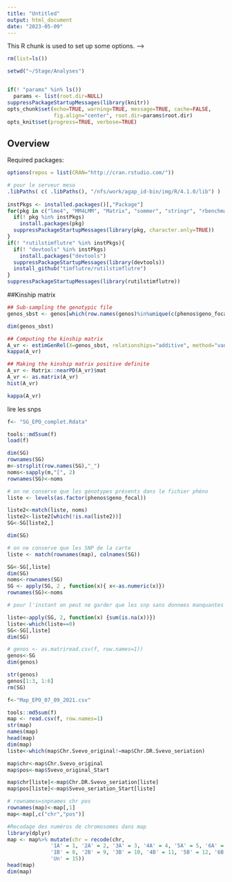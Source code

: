 ```yaml
---
title: "Untitled"
output: html_document
date: "2023-05-09"
---
```


This R chunk is used to set up some options.
-->
```r
rm(list=ls())

setwd("~/Stage/Analyses")


if(! "params" %in% ls())
  params <- list(root.dir=NULL)
suppressPackageStartupMessages(library(knitr))
opts_chunk$set(echo=TRUE, warning=TRUE, message=TRUE, cache=FALSE,
               fig.align="center", root.dir=params$root.dir)
opts_knit$set(progress=TRUE, verbose=TRUE)


```


## Overview

Required packages:
```r

options(repos = list(CRAN="http://cran.rstudio.com/"))

# pour le serveur meso
.libPaths( c( .libPaths(), "/nfs/work/agap_id-bin/img/R/4.1.0/lib") )
    
instPkgs <- installed.packages()[,"Package"]
for(pkg in c("lme4", "MM4LMM", "Matrix", "sommer", "stringr", "rbenchmark", "qqman", "tidyverse")){
  if(! pkg %in% instPkgs)
    install.packages(pkg)
  suppressPackageStartupMessages(library(pkg, character.only=TRUE))
}
if(! "rutilstimflutre" %in% instPkgs){
  if(! "devtools" %in% instPkgs)
    install.packages("devtools")
  suppressPackageStartupMessages(library(devtools))
  install_github("timflutre/rutilstimflutre")
}
suppressPackageStartupMessages(library(rutilstimflutre))

```

##Kinship matrix
```r
## Sub-sampling the genotypic file
genos_sbst <- genos[which(row.names(genos)%in%unique(c(phenos$geno_focal,phenos$geno_neighbor))),]

dim(genos_sbst)

## Computing the kinship matrix
A_vr <- estimGenRel(X=genos_sbst, relationships="additive", method="vanraden1")
kappa(A_vr)

## Making the kinship matrix positive definite
A_vr <- Matrix::nearPD(A_vr)$mat
A_vr <- as.matrix(A_vr)
hist(A_vr)

kappa(A_vr)
```


lire les snps
```r
f<- "SG_EPO_complet.Rdata"

tools::md5sum(f)
load(f)

dim(SG)
rownames(SG)
m<-strsplit(row.names(SG),"_")
noms<-sapply(m,"[", 2)
rownames(SG)<-noms

# on ne conserve que les génotypes présents dans le fichier phéno
liste <- levels(as.factor(phenos$geno_focal))

liste2<-match(liste, noms)
liste2<-liste2[which(!is.na(liste2))]
SG<-SG[liste2,]

dim(SG)

# on ne conserve que les SNP de la carte
liste <- match(rownames(map), colnames(SG))

SG<-SG[,liste]
dim(SG)
noms<-rownames(SG)
SG <- apply(SG, 2 , function(x){ x<-as.numeric(x)})
rownames(SG)<-noms

# pour l'instant on peut ne garder que les snp sans donnees manquantes

liste<-apply(SG, 2, function(x) {sum(is.na(x))})
liste<-which(liste==0)
SG<-SG[,liste]
dim(SG)

# genos <- as.matriread.csv(f, row.names=1))
genos<-SG
dim(genos)

str(genos)
genos[1:3, 1:6]
rm(SG)
```

```r
f<-"Map_EPO_07_09_2021.csv"

tools::md5sum(f)
map <- read.csv(f, row.names=1)
str(map)
names(map)
head(map)
dim(map)
liste<-which(map$Chr.Svevo_original!=map$Chr.DR.Svevo_seriation)

map$chr<-map$Chr.Svevo_original
map$pos<-map$Svevo_original_Start

map$chr[liste]<-map$Chr.DR.Svevo_seriation[liste]
map$pos[liste]<-map$Svevo_seriation_Start[liste]

# rownames=snpnames chr pos
rownames(map)<-map[,1]
map<-map[,c("chr","pos")]

#Recodage des numéros de chromosomes dans map
library(dplyr)
map <- map%>% mutate(chr = recode(chr,
              '1A' = 1, '2A' = 2, '3A' = 3, '4A' = 4, '5A' = 5, '6A' = 6, '7A' = 7,
              '1B' = 8, '2B' = 9, '3B' = 10, '4B' = 11, '5B' = 12, '6B' = 13, '7B' = 14,
              'Un' = 15))
head(map)
dim(map)
```

